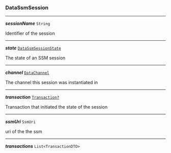 


### DataSsmSession



---

***sessionName*** `String`

Identifier of the session



---

***state*** [`DataSsmSessionState`](#datassmsessionstate)

The state of an SSM session



---

***channel*** [`DataChannel`](#datachannel)

The channel this session was instantiated in



---

***transaction*** [`Transaction?`](/docs/ssm-chaincode-models--page#ssm-chaincode-blockchain-content)

Transaction that initiated the state of the session



---

***ssmUri*** `SsmUri`

uri of the the ssm



---

***transactions*** `List<TransactionDTO>`
